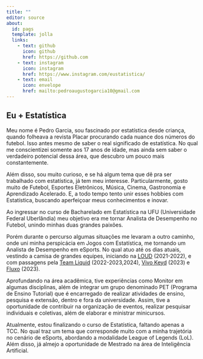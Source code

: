 ---
title: ""
editor: source
about:
  id: pags
  template: jolla
  links: 
    - text: github
      icon: github
      href: https://github.com
    - text: instagram
      icon: instagram
      href: https://www.instagram.com/eustatistica/     
    - text: email
      icon: envelope
      href: mailto:pedroaugustogarcia10@gmail.com
---

## Eu + Estatística {.justify}

Meu nome é Pedro Garcia, sou fascinado por estatística desde criança, quando folheava a revista Placar procurando cada nuance dos números do futebol. Isso antes mesmo de saber o real significado de estatística. No qual me conscientizei somente aos 17 anos de idade, mas ainda sem saber o verdadeiro potencial dessa área, que descubro um pouco mais constantemente.

Além disso, sou muito curioso, e se há algum tema que dê pra ser trabalhado com estatística, já tem meu interesse. Particularmente, gosto muito de Futebol, Esportes Eletrônicos, Música, Cinema, Gastronomia e Aprendizado Acelerado. E, a todo tempo tento unir esses hobbies com Estatística, buscando aperfeiçoar meus conhecimentos e inovar.

Ao ingressar no curso de Bacharelado em Estatística na UFU (Universidade Federal Uberlândia) meu objetivo era me tornar Analista de Desempenho no Futebol, unindo minhas duas grandes paixões.

Porém durante o percurso algumas situações me levaram a outro caminho, onde uni minha perspicácia em Jogos com Estatística, me tornando um Analista de Desempenho em eSports. No qual atuo até os dias atuais, vestindo a camisa de grandes equipes, iniciando na [LOUD](https://www.instagram.com/loudgg/) (2021-2022), e com passagens pela [Team Liquid](https://www.instagram.com/teamliquidbr/) (2022-2023,2024), [Vivo Keyd](https://www.instagram.com/vivokeyd/) (2023) e [Fluxo](https://www.instagram.com/fluxogg/) (2023).

Aprofundando na área acadêmica, tive experiências como Monitor em algumas disciplinas, além de integrar um grupo denominado PET (Programa de Ensino Tutorial) que é encarregado de realizar atividades de ensino, pesquisa e extensão, dentro e fora da universidade. Assim, tive a oportunidade de contribuir na organização de eventos, realizar pesquisar individuais e coletivas, além de elaborar e ministrar minicursos.

Atualmente, estou finalizando o curso de Estatística, faltando apenas a TCC. No qual traz um tema que corresponde muito com a minha trajetória no cenário de eSports, abordando a modalidade League of Legends (LoL). Além disso, já almejo a oportunidade de Mestrado na área de Inteligência Artificial.